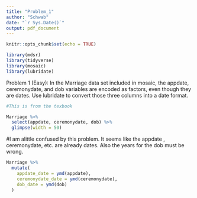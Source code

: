 ```yaml
---
title: "Problem_1"
author: "Schwab"
date: "`r Sys.Date()`"
output: pdf_document
---
```


```r
knitr::opts_chunk$set(echo = TRUE)

library(mdsr)
library(tidyverse)
library(mosaic)
library(lubridate)

```

Problem 1 (Easy): In the Marriage data set included in mosaic, the appdate, ceremonydate, and dob variables are encoded as factors, even though they are dates. Use lubridate to convert those three columns into a date format.

```r
#This is from the texbook

Marriage %>%
  select(appdate, ceremonydate, dob) %>%
  glimpse(width = 50)

```

#I am alittle confused by this problem. It seems like the appdate , ceremonydate, etc. are already dates. Also the years for the dob must be wrong. 

```r

Marriage %>%
  mutate(
    appdate_date = ymd(appdate),
    ceremonydate_date = ymd(ceremonydate),
    dob_date = ymd(dob)
  )

```
